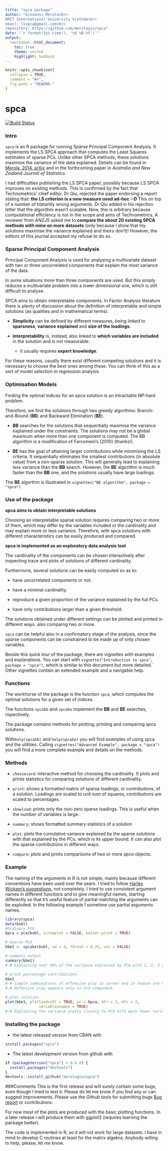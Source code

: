 ```yaml
---
title: "spca package"
author: "Giovanni Merola<br>
RMIT International University Vietnam<br>
email: lsspca@gmail.com<br>
repository: https://github.com/merolagio/spca"
date: "`r format(Sys.time(), '%d %B %Y')`"
output:
  rmarkdown::html_document:
    toc: true
    theme: united
    highlight: haddock
---
```



```r
knitr::opts_chunk$set(
  collapse = TRUE,
  comment = "#>",
  fig.path = "README-"
)
```

# spca  

[![Build Status](https://travis-ci.org/merolagio/spca.png?branch=master)](https://travis-ci.org/merolagio/spca)



<!-- README.md is generated from README.Rmd. Please edit that file -->  


### Intro  
`spca` is an R package for running Sparse Principal Component Analysis. It implements the LS SPCA approach that computes the Least Squares estimates of sparse PCs. Unlike other SPCA methods, these solutions maximise the variance of the data explained. Details can be found in [Merola, 2014. arXiv](http://arxiv.org/abs/1406.1381 "Pre-print") and in the forthcoming paper in *Australia and New Zealand Journal of Statistics*. 

I had difficulties publishing the LS SPCA paper, possibly because LS SPCA improves on existing methods. This is confirmed by the fact that Technometrics' chief editor, Dr Qiu, rejected the paper endorsing a report stating that: **the LS criterion is a new measure used ad-hoc  :-D** This on top of a number of blatantly wrong arguments. Dr Qiu added in his rejection letter that the algorithm wasn't scalable. Now, this is arbitrary because computational efficiency is not in the scope and aims of Technometrics, A reviewer from *ANZJS* asked me to **compare the about 20 existing SPCA methods with mine on more datasets** (only because I show that my solutions maximise the variance explained and theirs don't)! However, the editors of this journal accepted my refusal to do so.   

### Sparse Principal Component Analysis
Principal Component Analysis is used for analysing a multivariate dataset with two or three uncorrelated components that explain the most variance of the data. 

In some situations more than three components are used. But this simply reduces a multivariate problem into a lower dimensional one, which is still difficult to analyse.

SPCA aims to obtain interpretable components.  In Factor Analysis literature there is plenty of discussion about the  definition of interpretable and simple solutions (as qualities and in mathematical terms).

* **Simplicity** can be defined by different measures, being linked to **sparsness**, **variance explained** and **size of the loadings**. 

* **interpretability** is, instead, also linked to **which variables are included** in the solution  and is not measurable.
    * it usually requires **expert knowledge**.

For these reasons, usually there exist different competing solutions and it is necessary to choose the *best* ones among these. You can think of this as a sort of model selection in regression analysis.

### Optimisation Models  
Finding the optimal indices for an *spca* solution is an intractable NP-hard problem.  

Therefore, we find the solutions through two greedy algorthms: Branch-and-Bound (**BB**) and Backward Elimination (**BE**).

* **BB** searches for the solutions that sequentially maximise the variance explained under the constraints. The solutions may not be a global maximum when more than one component is computed. The BB algorithm is a modification of Farcomeni's (2010) (thanks!).

* **BE** has the goal of attaining larger contributions while minimising the LS criteria. It sequentially eliminates the smallest contributions (in absolute value) from a non-sparse solution. This will generally lead to explaining less variance than the **BB** search. However, the **BE** algorithm is much faster than the **BB** one, and the solutions usually have large loadings.

The **BE** algorthm is illustrated in `vignettes("BE algorithm", package = "spca")`

### Use of the package

**spca aims to obtain interpretable solutions**

Choosing an interpretable sparse solution requires comparing two or more of them, which may differ by the variables included or the cardinality and may explain more or less variance. Therefore, with spca solutions with different characteristics can be easily produced and compared. 

**spca is implemented as an exploratory data analysis tool** 

The cardinality of the components can be chosen interactively after inspecting trace and plots of solutions of different cardinality.

Furthermore, several solutions can be easily computed so as to:

* have uncorrelated components or not.

* have a minimal cardinality. 

* reproduce a given proportion of the variance explained by the full PCs. 

* have only contributions larger than a given threshold.

The solutions obtained under different settings can be plotted and printed in different ways. also comparng two or more.

`spca` can be helpful also in a confirmatory stage of the analysis, since the sparse components can be constrained to be made up of only chosen variables.

Beside this quick tour of the package, there are vignettes with examples and explanations. You can start with `vignette("Introduction to spca", package = "spca")`, which is similar to this document but more detailed.` Other vignettes contain an extended example and a navigable help. 

### Functions
The workhorse of the package is the function `spca`, which computes the optimal solutions for a given set of indices.

The functions `spcabb` and `spcabe` implement the **BB** and **BE** searches, rispectively.

The package contains methods for plotting, printing and comparing spca solutions.

With`help(spcabb)` and `help(spcabe)` you will find examples of using spca and the utilities. Calling `vignettes("Advanced Example", package = "spca")` you will find a more complete example and details on the methods.

### Methods

- `choosecard`: interactive method for choosing the cardinality. It plots and prints statistics for comparing solutions of different cardinality.

- `print`: shows a formatted matrix of sparse loadings, or *contributions*, of a solution. Loadings are scaled to unit sum of squares, contributions are scaled to percentages.

- `showload`: prints only the non-zero sparse loadings. This is useful when the number of variables is large.

- `summary`: shows formatted summary statistics of a solution

- `plot`: plots the cumulative variance explained by the sparse solutions with that explained by the PCs, which is its upper bound. It can also plot the sparse contributions in different ways.

- `compare`: plots and prints comparisons of two or more *spca* objects.

### Example

The naming of the arguments in R is not simple, mainly because different conventions have been used over the years. I tried to follow [Harley Wickam's suggestions](http://r-pkgs.had.co.nz/style.html), not completely. I tried to use consistent argument names in different functions and to give meaningful names, starting differently so that `R`'s useful feature of partial matching the arguments can be exploited. In the following example I sometime use partial arguments names.

```r
library(spca)
data(bsbl)
#Ordinary PCA
bpca = pca(bsbl, screeplot = FALSE, kaiser.print = TRUE)

#-Sparse PCA
bbe1 <- spcabe(bsbl, nd = 4, thresh = 0.25, unc = FALSE)

#-summary output
summary(bbe1) 
#-# Explaining over 96% of the variance explained by PCA with 2, 3, 3 and 1 variables.

#-print percentage contributions
bbe1
#-# Simple combinations of offensive play in career and in season are most important.
#-# Defensive play appears only in 3rd component.

#-plot solution
plot(bbe1, plotloadvsPC = TRUE, pc = bpca, mfr = 2, mfc = 2, 
               variablesnames = TRUE)
#-# Explaining the variance pretty closely to PCA with much fewer variables.
```


### Installing the package

* the latest released version from CRAN with

```R
install.packages("spca")
````

* The latest development version from github with

```R
if (packageVersion("spca") < 0.4.0) {
  install.packages("devtools")
}
devtools::install_github("merolagio/spca")
```

###Comments
This is the first release and will surely contain some bugs, even though I tried to test it. Please do let me know if you find any or can suggest improvements. Please use the *Github* tools for submitting bugs [Bug report](https://github.com/merolagio/spca/issues/new ) or contributions.

For now most of the plots are produced with the basic plotting functions. In a later release i will produce them with ggplot2 (requires learning the package better).

The code is implemented in R, so it will not work for large datasets. 
I have in mind to develop C routines at least for the matrix algebra. Anybody willing to help, please, let me know. 
